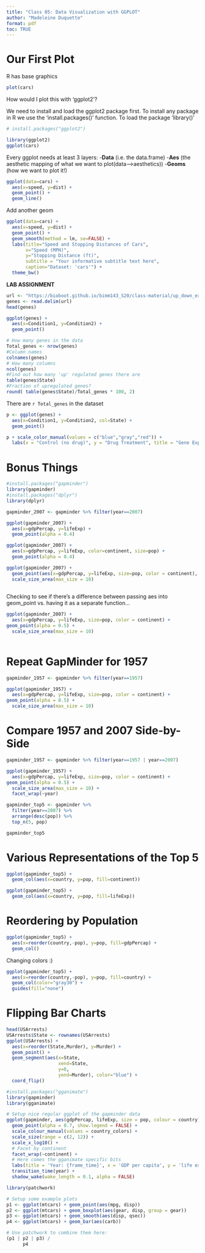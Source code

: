 ```yaml
---
title: "Class 05: Data Visualization with GGPLOT"
author: "Madeleine Duquette"
format: pdf
toc: TRUE
---
```


# Our First Plot

R has base graphics

```r
plot(cars)
```

How would I plot this with 'ggplot2'?

We need to install and load the ggplot2 package first.
To install any package in R we use the 'install.packages()' function.
To load the package 'library()'

```r
# install.packages("ggplot2")

library(ggplot2)
ggplot(cars)
```

Every ggplot needs at least 3 layers:
-**Data** (i.e. the data.frame)
-**Aes** (the aesthetic mapping of what we want to plot(data-->aesthetics))
-**Geoms** (how we want to plot it!)

```r
ggplot(data=cars) + 
  aes(x=speed, y=dist) + 
  geom_point() +
  geom_line()
```

Add another geom

```r
ggplot(data=cars) + 
  aes(x=speed, y=dist) + 
  geom_point() +
  geom_smooth(method = lm, se=FALSE) + 
  labs(title="Speed and Stopping Distances of Cars",
       x="Speed (MPH)", 
       y="Stopping Distance (ft)",
       subtitle = "Your informative subtitle text here",
       caption="Dataset: 'cars'") + 
  theme_bw()
```

**LAB ASSIGNMENT**
```r
url <- "https://bioboot.github.io/bimm143_S20/class-material/up_down_expression.txt"
genes <- read.delim(url)
head(genes)
```

```r
ggplot(genes) + 
  aes(x=Condition1, y=Condition2) + 
  geom_point()
```

```r
# How many genes in the data
Total_genes <- nrow(genes)
#Column names
colnames(genes)
# How many columns
ncol(genes)
#Find out how many 'up' regulated genes there are
table(genes$State)
#Fraction of upregulated genes?
round( table(genes$State)/Total_genes * 100, 2)
```

There are `r Total_genes` in the dataset

```r
p <- ggplot(genes) + 
  aes(x=Condition1, y=Condition2, col=State) + 
  geom_point()
```

```r
p + scale_color_manual(values = c("blue","gray","red")) + 
  labs(x = "Control (no drug)", y = "Drug Treatment", title = "Gene Expression Changes Upon Drug Treatment")
```

# Bonus Things


```r
#install.packages("gapminder")
library(gapminder)
#install.packages("dplyr")
library(dplyr)

gapminder_2007 <- gapminder %>% filter(year==2007)

ggplot(gapminder_2007) +
  aes(x=gdpPercap, y=lifeExp) +
  geom_point(alpha = 0.4)

```

```r
ggplot(gapminder_2007) +
  aes(x=gdpPercap, y=lifeExp, color=continent, size=pop) +
  geom_point(alpha = 0.4)
```

```r
ggplot(gapminder_2007) +
  geom_point(aes(x=gdpPercap, y=lifeExp, size=pop, color = continent), alpha = 0.5) +
  scale_size_area(max_size = 10)
  
```

Checking to see if there's a difference between passing aes into geom_point vs. having it as a separate function...

```r
ggplot(gapminder_2007) +
  aes(x=gdpPercap, y=lifeExp, size=pop, color = continent) + 
geom_point(alpha = 0.5) +
  scale_size_area(max_size = 10)
  
```

# Repeat GapMinder for 1957

```r
gapminder_1957 <- gapminder %>% filter(year==1957)

ggplot(gapminder_1957) +
  aes(x=gdpPercap, y=lifeExp, size=pop, color = continent) + 
geom_point(alpha = 0.5) +
  scale_size_area(max_size = 10)
```

# Compare 1957 and 2007 Side-by-Side

```r
gapminder_1957 <- gapminder %>% filter(year==1957 | year==2007)

ggplot(gapminder_1957) +
  aes(x=gdpPercap, y=lifeExp, size=pop, color = continent) + 
geom_point(alpha = 0.5) +
  scale_size_area(max_size = 10) + 
  facet_wrap(~year)
```

```r
gapminder_top5 <- gapminder %>% 
  filter(year==2007) %>% 
  arrange(desc(pop)) %>% 
  top_n(5, pop)

gapminder_top5
```

# Various Representations of the Top 5
```r
ggplot(gapminder_top5) +
  geom_col(aes(x=country, y=pop, fill=continent))
```

```r
ggplot(gapminder_top5) +
  geom_col(aes(x=country, y=pop, fill=lifeExp))
```

# Reordering by Population
```r
ggplot(gapminder_top5) +
  aes(x=reorder(country,-pop), y=pop, fill=gdpPercap) + 
  geom_col()
```
Changing colors :)
```r
ggplot(gapminder_top5) +
  aes(x=reorder(country,-pop), y=pop, fill=country) + 
  geom_col(color="gray30") + 
  guides(fill="none")
```

# Flipping Bar Charts

```r
head(USArrests)
USArrests$State <- rownames(USArrests)
ggplot(USArrests) +
  aes(x=reorder(State,Murder), y=Murder) +
  geom_point() +
  geom_segment(aes(x=State, 
                   xend=State, 
                   y=0, 
                   yend=Murder), color="blue") +
  coord_flip()
```

```r
#install.packages("gganimate")
library(gapminder)
library(gganimate)

# Setup nice regular ggplot of the gapminder data
ggplot(gapminder, aes(gdpPercap, lifeExp, size = pop, colour = country)) +
  geom_point(alpha = 0.7, show.legend = FALSE) +
  scale_colour_manual(values = country_colors) +
  scale_size(range = c(2, 12)) +
  scale_x_log10() +
  # Facet by continent
  facet_wrap(~continent) +
  # Here comes the gganimate specific bits
  labs(title = 'Year: {frame_time}', x = 'GDP per capita', y = 'life expectancy') +
  transition_time(year) +
  shadow_wake(wake_length = 0.1, alpha = FALSE)

```


```r
library(patchwork)

# Setup some example plots 
p1 <- ggplot(mtcars) + geom_point(aes(mpg, disp))
p2 <- ggplot(mtcars) + geom_boxplot(aes(gear, disp, group = gear))
p3 <- ggplot(mtcars) + geom_smooth(aes(disp, qsec))
p4 <- ggplot(mtcars) + geom_bar(aes(carb))

# Use patchwork to combine them here:
(p1 | p2 | p3) /
      p4
```






